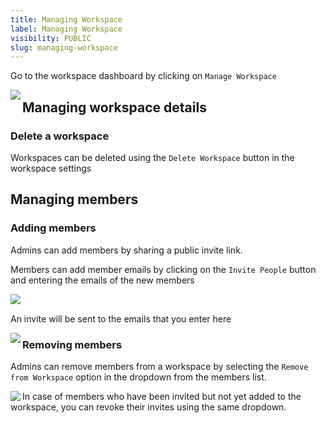 ```yaml
---
title: Managing Workspace
label: Managing Workspace
visibility: PUBLIC
slug: managing-workspace
---
```


Go to the workspace dashboard by clicking on `Manage Workspace`

<Image src="https://imagedelivery.net/IEMzXmjRvW0g933AN5ejrA/wwwnotionso-image-s3-us-west-2amazonawscom-securenotion-staticcom-a98d95d7-ea78-42a3-91b9-6be73e93e4c2-workspace_settingwebp/public" align="left" />

## Managing workspace details

### Delete a workspace

Workspaces can be deleted using the `Delete Workspace` button in the workspace settings

## Managing members

### Adding members

Admins can add members by sharing a public invite link.

Members can add member emails by clicking on the `Invite People` button and entering the emails of the new members

<Image src="https://imagedelivery.net/IEMzXmjRvW0g933AN5ejrA/wwwnotionso-image-prod-files-secures3us-west-2amazonawscom-8e04dd23-74cd-4c44-8158-4238eac359d1-a772ee8f-6537-40cf-b7af-fa2d6b92c3f6-ss-2_44png/public" align="left" />

 

An invite will be sent to the emails that you enter here

<Image src="https://imagedelivery.net/IEMzXmjRvW0g933AN5ejrA/wwwnotionso-image-prod-files-secures3us-west-2amazonawscom-8e04dd23-74cd-4c44-8158-4238eac359d1-d8000709-c69c-473b-8fe8-18af1a57480a-ss-2_45png/public" align="left" />

### Removing members

Admins can remove members from a workspace by selecting the `Remove from Workspace` option in the dropdown from the members list.

<Image src="https://imagedelivery.net/IEMzXmjRvW0g933AN5ejrA/wwwnotionso-image-s3-us-west-2amazonawscom-securenotion-staticcom-3f9d14e6-567c-4745-8fda-4a4b5b337b1e-remove_memberswebp/public" align="left" />

In case of members who have been invited but not yet added to the workspace, you can revoke their invites using the same dropdown.
